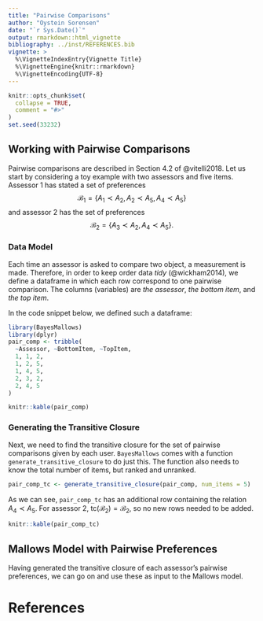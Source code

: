 ```yaml
---
title: "Pairwise Comparisons"
author: "Oystein Sorensen"
date: "`r Sys.Date()`"
output: rmarkdown::html_vignette
bibliography: ../inst/REFERENCES.bib
vignette: >
  %\VignetteIndexEntry{Vignette Title}
  %\VignetteEngine{knitr::rmarkdown}
  %\VignetteEncoding{UTF-8}
---
```


```r
knitr::opts_chunk$set(
  collapse = TRUE,
  comment = "#>"
)
set.seed(33232)
```

## Working with Pairwise Comparisons
Pairwise comparisons are described in Section 4.2 of @vitelli2018. Let us start by considering a toy example with two assessors and five items. Assessor 1 has stated a set of preferences
$$ \mathcal{B}_{1} = \left\{A_{1} \prec A_{2}, A_{2} \prec A_{5}, A_{4} \prec A_{5} \right\} $$
and assessor 2 has the set of preferences
$$ \mathcal{B}_{2} = \left\{ A_{3} \prec A_{2}, A_{4} \prec A_{5} \right\}. $$

### Data Model
Each time an assessor is asked to compare two object, a measurement is made. Therefore, in order to keep order data *tidy* (@wickham2014), we define a dataframe in which each row correspond to one pairwise comparison. The columns (variables) are *the assessor*, *the bottom item*, and *the top item*. 

In the code snippet below, we defined such a dataframe:

```r
library(BayesMallows)
library(dplyr)
pair_comp <- tribble(
  ~Assessor, ~BottomItem, ~TopItem,
  1, 1, 2,
  1, 2, 5,
  1, 4, 5,
  2, 3, 2,
  2, 4, 5
)

knitr::kable(pair_comp)
```

### Generating the Transitive Closure

Next, we need to find the transitive closure for the set of pairwise comparisons given by each user. `BayesMallows` comes with a function `generate_transitive_closure` to do just this. The function also needs to know the total number of items, but ranked and unranked.


```r
pair_comp_tc <- generate_transitive_closure(pair_comp, num_items = 5)
```

As we can see, `pair_comp_tc` has an additional row containing the relation $A_{4} \prec A_{5}$. For assessor 2, $\text{tc}(\mathcal{B}_{2}) = \mathcal{B}_{2}$, so no new rows needed to be added.

```r
knitr::kable(pair_comp_tc)
```

## Mallows Model with Pairwise Preferences
Having generated the transitive closure of each assessor's pairwise preferences, we can go on and use these as input to the Mallows model.

# References
